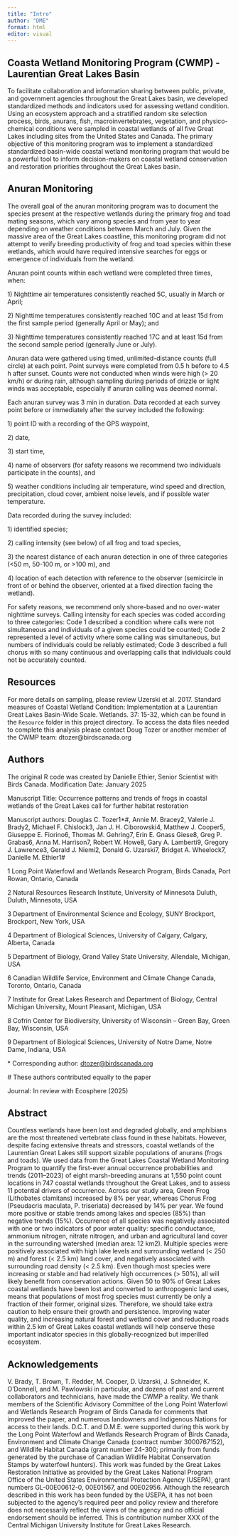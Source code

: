```yaml
---
title: "Intro"
author: "DME"
format: html
editor: visual
---
```


## Coasta Wetland Monitoring Program (CWMP) - Laurentian Great Lakes Basin

To facilitate collaboration and information sharing between public, private, and government agencies throughout the Great Lakes basin, we developed standardized methods and indicators used for assessing wetland condition. Using an ecosystem approach and a stratified random site selection process, birds, anurans, fish, macroinvertebrates, vegetation, and physico-chemical conditions were sampled in coastal wetlands of all five Great Lakes including sites from the United States and Canada. The primary objective of this monitoring program was to implement a standardized standardized basin-wide coastal wetland monitoring program that would be a powerful tool to inform decision-makers on coastal wetland conservation and restoration priorities throughout the Great Lakes basin.

## Anuran Monitoring

The overall goal of the anuran monitoring program was to document the species present at the respective wetlands during the primary frog and toad mating seasons, which vary among species and from year to year depending on weather conditions between March and July. Given the massive area of the Great Lakes coastline, this monitoring program did not attempt to verify breeding productivity of frog and toad species within these wetlands, which would have required intensive searches for eggs or emergence of individuals from the wetland.

Anuran point counts within each wetland were completed three times, when:

1\) Nighttime air temperatures consistently reached 5C, usually in March or April;

2\) Nighttime temperatures consistently reached 10C and at least 15d from the first sample period (generally April or May); and

3\) Nighttime temperatures consistently reached 17C and at least 15d from the second sample period (generally June or July).

Anuran data were gathered using timed, unlimited-distance counts (full circle) at each point. Point surveys were completed from 0.5 h before to 4.5 h after sunset. Counts were not conducted when winds were high (\> 20 km/h) or during rain, although sampling during periods of drizzle or light winds was acceptable, especially if anuran calling was deemed normal.

Each anuran survey was 3 min in duration. Data recorded at each survey point before or immediately after the survey included the following:

1\) point ID with a recording of the GPS waypoint,

2\) date,

3\) start time,

4\) name of observers (for safety reasons we recommend two individuals participate in the counts), and

5\) weather conditions including air temperature, wind speed and direction, precipitation, cloud cover, ambient noise levels, and if possible water temperature.

Data recorded during the survey included:

1\) identified species;

2\) calling intensity (see below) of all frog and toad species,

3\) the nearest distance of each anuran detection in one of three categories (\<50 m, 50-100 m, or \>100 m), and

4\) location of each detection with reference to the observer (semicircle in front of or behind the observer, oriented at a fixed direction facing the wetland).

For safety reasons, we recommend only shore-based and no over-water nighttime surveys. Calling intensity for each species was coded according to three categories: Code 1 described a condition where calls were not simultaneous and individuals of a given species could be counted; Code 2 represented a level of activity where some calling was simultaneous, but numbers of individuals could be reliably estimated; Code 3 described a full chorus with so many continuous and overlapping calls that individuals could not be accurately counted.

## Resources

For more details on sampling, please review Uzerski et al. 2017. Standard measures of Coastal Wetland Condition: Implementation at a Laurentian Great Lakes Basin-Wide Scale. Wetlands. 37: 15-32, which can be found in the `Resource` folder in this project directory. To access the data files needed to complete this analysis please contact Doug Tozer or another member of the CWMP team: dtozer\@birdscanada.org

## Authors

The original R code was created by Danielle Ethier, Senior Scientist with Birds Canada. Modification Date: January 2025

Manuscript Title: Occurrence patterns and trends of frogs in coastal wetlands of the Great Lakes call for further habitat restoration

Manuscript authors: Douglas C. Tozer1\*#, Annie M. Bracey2, Valerie J. Brady2, Michael F. Chislock3, Jan J. H. Ciborowski4, Matthew J. Cooper5, Giuseppe E. Fiorino6, Thomas M. Gehring7, Erin E. Gnass Giese8, Greg P. Grabas6, Anna M. Harrison7, Robert W. Howe8, Gary A. Lamberti9, Gregory J. Lawrence3, Gerald J. Niemi2, Donald G. Uzarski7, Bridget A. Wheelock7, Danielle M. Ethier1#

1	Long Point Waterfowl and Wetlands Research Program, Birds Canada, Port Rowan, Ontario, Canada

2	Natural Resources Research Institute, University of Minnesota Duluth, Duluth, Minnesota, USA

3	Department of Environmental Science and Ecology, SUNY Brockport, Brockport, New York, USA

4	Department of Biological Sciences, University of Calgary, Calgary, Alberta, Canada

5	Department of Biology, Grand Valley State University, Allendale, Michigan, USA

6	Canadian Wildlife Service, Environment and Climate Change Canada, Toronto, Ontario, Canada

7	Institute for Great Lakes Research and Department of Biology, Central Michigan University, Mount Pleasant, Michigan, USA

8	Cofrin Center for Biodiversity, University of Wisconsin – Green Bay, Green Bay, Wisconsin, USA

9	Department of Biological Sciences, University of Notre Dame, Notre Dame, Indiana, USA

\*	Corresponding author: [dtozer\@birdscanada.org](mailto:dtozer@birdscanada.org)

\#	These authors contributed equally to the paper

Journal: In review with Ecosphere (2025)

## Abstract

Countless wetlands have been lost and degraded globally, and amphibians are the most threatened vertebrate class found in these habitats. However, despite facing extensive threats and stressors, coastal wetlands of the Laurentian Great Lakes still support sizable populations of anurans (frogs and toads). We used data from the Great Lakes Coastal Wetland Monitoring Program to quantify the first-ever annual occurrence probabilities and trends (2011–2023) of eight marsh-breeding anurans at 1,550 point count locations in 747 coastal wetlands throughout the Great Lakes, and to assess 11 potential drivers of occurrence. Across our study area, Green Frog (Lithobates clamitans) increased by 8% per year, whereas Chorus Frog (Pseudacris maculata, P. triseriata) decreased by 14% per year. We found more positive or stable trends among lakes and species (85%) than negative trends (15%). Occurrence of all species was negatively associated with one or two indicators of poor water quality: specific conductance, ammonium nitrogen, nitrate nitrogen, and urban and agricultural land cover in the surrounding watershed (median area: 12 km2). Multiple species were positively associated with high lake levels and surrounding wetland (\< 250 m) and forest (\< 2.5 km) land cover, and negatively associated with surrounding road density (\< 2.5 km). Even though most species were increasing or stable and had relatively high occurrences (\> 50%), all will likely benefit from conservation actions. Given 50 to 90% of Great Lakes coastal wetlands have been lost and converted to anthropogenic land uses, means that populations of most frog species must currently be only a fraction of their former, original sizes. Therefore, we should take extra caution to help ensure their growth and persistence. Improving water quality, and increasing natural forest and wetland cover and reducing roads within 2.5 km of Great Lakes coastal wetlands will help conserve these important indicator species in this globally-recognized but imperilled ecosystem.

## Acknowledgements

V. Brady, T. Brown, T. Redder, M. Cooper, D. Uzarski, J. Schneider, K. O’Donnell, and M. Pawlowski in particular, and dozens of past and current collaborators and technicians, have made the CWMP a reality. We thank members of the Scientific Advisory Committee of the Long Point Waterfowl and Wetlands Research Program of Birds Canada for comments that improved the paper, and numerous landowners and Indigenous Nations for access to their lands. D.C.T. and D.M.E. were supported during this work by the Long Point Waterfowl and Wetlands Research Program of Birds Canada, Environment and Climate Change Canada (contract number 3000767152), and Wildlife Habitat Canada (grant number 24-300; primarily from funds generated by the purchase of Canadian Wildlife Habitat Conservation Stamps by waterfowl hunters). This work was funded by the Great Lakes Restoration Initiative as provided by the Great Lakes National Program Office of the United States Environmental Protection Agency (USEPA), grant numbers GL-00E00612-0, 00E01567, and 00E02956. Although the research described in this work has been funded by the USEPA, it has not been subjected to the agency’s required peer and policy review and therefore does not necessarily reflect the views of the agency and no official endorsement should be inferred. This is contribution number XXX of the Central Michigan University Institute for Great Lakes Research.

